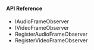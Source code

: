
<PlatformWrapper platform="unity">

#### API Reference

* <Link to = "{{global.API_REF_UNITY_ROOT}}/class_iaudioframeobserver.html">IAudioFrameObserver</Link>

* <Link to = "{{global.API_REF_UNITY_ROOT}}/class_ivideoframeobserver.html">IVideoFrameObserver</Link>

* <Link to = "{{global.API_REF_UNITY_ROOT}}/class_irtcengine.html#api_imediaengine_registeraudioframeobserver">RegisterAudioFrameObserver</Link>

* <Link to = "{{global.API_REF_UNITY_ROOT}}/class_irtcengine.html#api_imediaengine_registervideoframeobserver">RegisterVideoFrameObserver</Link>

</PlatformWrapper>
